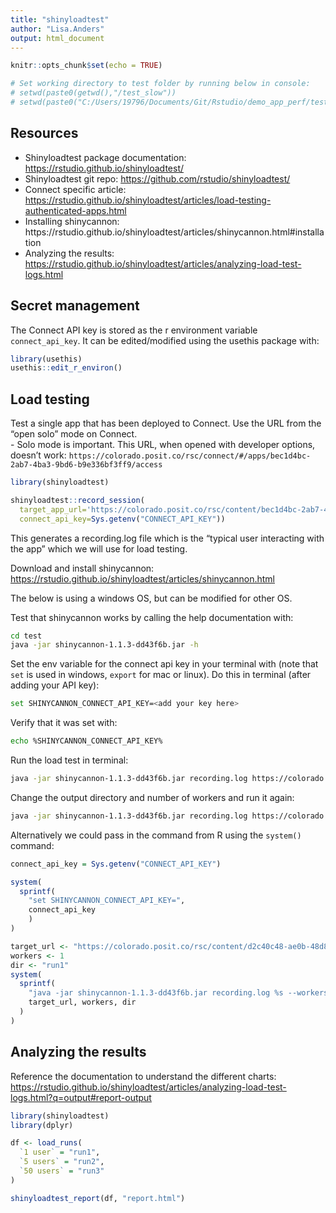 ```yaml
---
title: "shinyloadtest"
author: "Lisa.Anders"
output: html_document
---
```


```r
knitr::opts_chunk$set(echo = TRUE)

# Set working directory to test folder by running below in console: 
# setwd(paste0(getwd(),"/test_slow"))
# setwd(paste0("C:/Users/19796/Documents/Git/Rstudio/demo_app_perf/test_slow"))

```

## Resources 

 - Shinyloadtest package documentation: <https://rstudio.github.io/shinyloadtest/>
 - Shinyloadtest git repo: <https://github.com/rstudio/shinyloadtest/> 
 - Connect specific article: <https://rstudio.github.io/shinyloadtest/articles/load-testing-authenticated-apps.html>
 - Installing shinycannon: https://rstudio.github.io/shinyloadtest/articles/shinycannon.html#installation 
 - Analyzing the results: <https://rstudio.github.io/shinyloadtest/articles/analyzing-load-test-logs.html> 

## Secret management 

The Connect API key is stored as the r environment variable `connect_api_key`. It can be edited/modified using the usethis package with: 
```r
library(usethis)
usethis::edit_r_environ()
```

## Load testing

Test a single app that has been deployed to Connect. Use the URL from the "open solo" mode on Connect.  
 - Solo mode is important. This URL, when opened with developer options, doesn't work: `https://colorado.posit.co/rsc/connect/#/apps/bec1d4bc-2ab7-4ba3-9bd6-b9e336bf3ff9/access`

```r
library(shinyloadtest)

shinyloadtest::record_session(
  target_app_url='https://colorado.posit.co/rsc/content/bec1d4bc-2ab7-4ba3-9bd6-b9e336bf3ff9/', 
  connect_api_key=Sys.getenv("CONNECT_API_KEY"))

```

This generates a recording.log file which is the "typical user interacting with the app" which we will use for load testing. 

Download and install shinycannon: <https://rstudio.github.io/shinyloadtest/articles/shinycannon.html> 

The below is using a windows OS, but can be modified for other OS. 

Test that shinycannon works by calling the help documentation with: 

```bash
cd test
java -jar shinycannon-1.1.3-dd43f6b.jar -h
```

Set the env variable for the connect api key in your terminal with (note that `set` is used in windows, `export` for mac or linux). Do this in terminal (after adding your API key): 

```bash
set SHINYCANNON_CONNECT_API_KEY=<add your key here>
```

Verify that it was set with: 
```bash
echo %SHINYCANNON_CONNECT_API_KEY%
```

Run the load test in terminal: 

```bash
java -jar shinycannon-1.1.3-dd43f6b.jar recording.log https://colorado.posit.co/rsc/content/d2c40c48-ae0b-48d8-888a-e8626322565d/ --workers 1 --loaded-duration-minutes 2 --output-dir run1 --overwrite-output
```

Change the output directory and number of workers and run it again: 

```bash
java -jar shinycannon-1.1.3-dd43f6b.jar recording.log https://colorado.posit.co/rsc/content/d2c40c48-ae0b-48d8-888a-e8626322565d/ --workers 5 --loaded-duration-minutes 2 --output-dir run2 --overwrite-output
```

Alternatively we could pass in the command from R using the `system()` command: 

```r
connect_api_key = Sys.getenv("CONNECT_API_KEY")

system(
  sprintf(
    "set SHINYCANNON_CONNECT_API_KEY=",
    connect_api_key
    )
)

target_url <- "https://colorado.posit.co/rsc/content/d2c40c48-ae0b-48d8-888a-e8626322565d/"
workers <- 1
dir <- "run1"
system(
  sprintf(
    "java -jar shinycannon-1.1.3-dd43f6b.jar recording.log %s --workers %s --loaded-duration-minutes 2 --output-dir %s --overwrite-output",
    target_url, workers, dir
  )
)
```


## Analyzing the results 

Reference the documentation to understand the different charts: <https://rstudio.github.io/shinyloadtest/articles/analyzing-load-test-logs.html?q=output#report-output> 

```r
library(shinyloadtest)
library(dplyr)

df <- load_runs(
  `1 user` = "run1",
  `5 users` = "run2",
  `50 users` = "run3"
)

shinyloadtest_report(df, "report.html")

```

